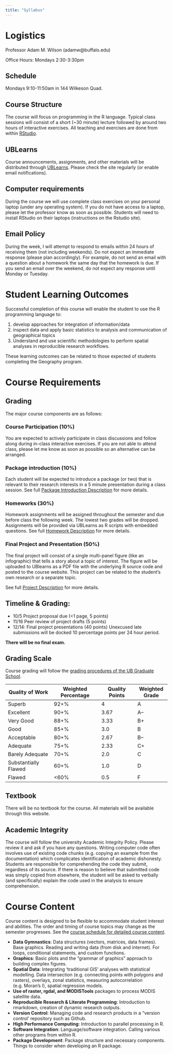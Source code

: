 ```yaml
---
title: "Syllabus"
---
```


# Logistics
Professor Adam M. Wilson (adamw@buffalo.edu)

Office Hours: Mondays 2:30-3:30pm

## Schedule 
Mondays 9:10-11:50am in 144 Wilkeson Quad.  

## Course Structure	
The course will focus on programming in the R language. Typical class sessions will consist of a short (~30 minute) lecture followed by around two hours of interactive exercises.   All teaching and exercises are done from within [RStudio](rstudio.com). 

## UBLearns
Course announcements, assignments, and other materials will be distributed through [UBLearns](https://ublearns.buffalo.edu).  Please check the site regularly (or enable email notifications).  

## Computer requirements
During the course we will use complete class exercises on your personal laptop (under any operating system). If you do not have access to a laptop, please let the professor know as soon as possible.  Students will need to install RStudio on their laptops (instructions on the Rstudio site).  

## Email Policy
During the week, I will attempt to respond to emails within 24 hours of receiving them (not including weekends).  Do not expect an immediate response (please plan accordingly).  For example, do not send an email with a question about a homework the same day that the homework is due.   If you send an email over the weekend, do not expect any response until Monday or Tuesday.

# Student Learning Outcomes
Successful completion of this course will enable the student to use the R programming language to: 

1. develop approaches for integration of information/data
2. inspect data and apply basic statistics to analysis and communication of geographical topics
3. Understand and use scientific methodologies to perform spatial analyses in reproducible research workflows.  

These learning outcomes can be related to those expected of students completing the Geography program. 


# Course Requirements
## Grading

The major course components are as follows:

### Course Participation (10%)
You are expected to actively participate in class discussions and follow along during in-class interactive exercises.  If you are not able to attend class, please let me know as soon as possible so an alternative can be arranged.

### Package introduction (10%)
Each student will be expected to introduce a package (or two) that is relevant to their research interests in a 5 minute presentation during a class session.  See full [Package Introduction Description](PackageIntro.html) for more details.  

### Homeworks (30%)
Homework assignments will be assigned throughout the semester and due before class the following week.  The lowest two grades will be dropped.  Assignments will be provided via UBLearns as R scripts with embedded questions.   See full [Homework Description](Homework.html) for more details.  

### Final Project and Presentation (50%)
The final project will consist of a single multi-panel figure (like an infographic) that tells a story about a topic of interest.  The figure will be uploaded to UBlearns as a PDF file with the underlying R source code and posted to the course website.  This project can be related to the student’s own research or a separate topic.  

See full [Project Description](Project.html) for more details.  

## Timeline & Grading:

* 10/5  Project proposal due (<1 page, 5 points)
* 11/16  Peer review of project drafts (5 points)
* 12/14: Final project presentations (40 points)
Unexcused late submissions will be docked 10 percentage points per 24 hour period.  

**There will be no final exam.**

## Grading Scale
Course grading will follow the [grading procedures of the UB Graduate School](http://grad.buffalo.edu/Academics/Policies-Procedures/Grading-Procedures.html).


| Quality of Work       | Weighted Percentage | Quality Points  | Weighted Grade| 
| ---------------------|----------------------|-----------------|---------------|
| Superb                | 92+%                | 4               | A             | 
| Excellent             | 90+%                | 3.67            | A–            |
| Very Good             | 88+%                | 3.33            | B+            |
| Good                  | 85+%                | 3.0             | B             |
| Acceptable            | 80+%                | 2.67            | B–            |
| Adequate              | 75+%                | 2.33            | C+            |
| Barely Adequate       | 70+%                | 2.0             | C             |
| Substantially Flawed  | 60+%                | 1.0             | D             |
| Flawed                | <60%                | 0.5             | F             |

## Textbook
There will be no textbook for the course.  All materials will be available through this website.

## Academic Integrity 
The course will follow the university Academic Integrity Policy.   Please review it and ask if you have any questions.  Writing computer code often involves use of existing code chunks (e.g. copying an example from the documentation) which complicates identification of academic dishonesty. Students are responsible for comprehending the code they submit, regardless of its source.  If there is reason to believe that submitted code was simply copied from elsewhere, the student will be asked to verbally (and specifically) explain the code used in the analysis to ensure comprehension. 

# Course Content
Course content is designed to be flexible to accommodate student interest and abilities.  The order and timing of course topics may change as the semester progresses.  See the [course schedule for detailed course content](Schedule.html).

* **Data Gymnastics**:
Data structures (vectors, matrices, data frames). Base graphics. Reading and writing data (from disk and internet).
For loops, conditional statements, and custom functions.
* **Graphics**: Basic plots and the “grammar of graphics" approach to building complex figures.
* **Spatial Data**:
Integrating ‘traditional GIS’ analyses with statistical modelling.  Data intersection (e.g. connecting points with polygons and rasters), overlays, zonal statistics, measuring autocorrelation (e.g. Moran’s I), spatial regression models. 
* **Use of raster, rgdal, and MODISTools** packages to process MODIS satellite data.
* **Reproducible Research & Literate Programming**:
Introduction to rmarkdown, creation of dynamic research outputs. 
* **Version Control**: 
Managing code and research products in a “version control’ repository such as Github. 
* **High Performance Computing**: Introduction to parallel processing in R.  
* **Software Integration**: Language/software integration.  Calling various other programs from within R.
* **Package Development**: Package structure and necessary components.  Things to consider when developing an R package. 

